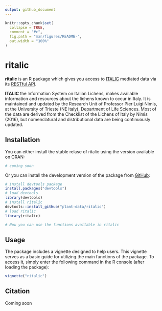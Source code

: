 ```yaml
---
output: github_document
---
```


<!-- README.md is generated from README.Rmd. Please edit that file -->

```r
knitr::opts_chunk$set(
  collapse = TRUE,
  comment = "#>",
  fig.path = "man/figures/README-",
  out.width = "100%"
)
```

# ritalic

<!-- badges: start -->
<!-- badges: end -->

**ritalic** is an R package which gives you access to [ITALIC](https://italic.units.it/) mediated data via its [RESTful API](https://italic.units.it/index.php?procedure=api).

**ITALIC** the Information System on Italian Lichens, makes available
information and resources about the lichens known to occur in Italy. It
is maintained and updated by the Research Unit of Professor Pier Luigi
Nimis, at the University of Trieste (NE Italy), Department of Life
Sciences. Most of the data are derived from the Checklist of the Lichens
of Italy by Nimis (2016), but nomenclatural and distributional data are
being continuously updated.

## Installation

You can either install the stable relase of ritalic using the version available on CRAN:

```r
# coming soon
```

Or you can install the development version of the package from
[GitHub](https://github.com/plant-data/ritalic):

``` r
# install devtools package
install.packages("devtools")
# load devtools
library(devtools)
# install ritalic
devtools::install_github("plant-data/ritalic")
# load ritalic
library(ritalic)

# Now you can use the functions available in ritalic
```

## Usage

The package includes a vignette designed to help users. This vignette serves as a basic guide for utilizing the main functions of the package. To access it, simply enter the following command in the R console (after loading the package):

``` r
vignette("ritalic")
```

## Citation

Coming soon





